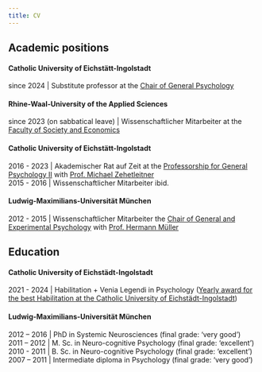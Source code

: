 ```yaml
---
title: CV
---
```


## Academic positions

#### Catholic University of Eichstätt-Ingolstadt

since 2024 | Substitute professor at the [Chair of General Psychology](https://www.ku.de/en/ppf/psychologie/psychology6)

#### Rhine-Waal-University of the Applied Sciences

since 2023 (on sabbatical leave) | Wissenschaftlicher Mitarbeiter at the [Faculty of Society and Economics](https://www.hochschule-rhein-waal.de/en/faculties/society-and-economics)

#### Catholic University of Eichstätt-Ingolstadt

2016 - 2023 | Akademischer Rat auf Zeit at the [Professorship for General Psychology II](https://www.ku.de/ppf/psychologie/psychologie2) with [Prof. Michael Zehetleitner](https://www.ku.de/ppf/psychologie/psychologie2/mitarbeitende/zehetleitner)<br />
2015 - 2016 | Wissenschaftlicher Mitarbeiter ibid.

#### Ludwig-Maximilians-Universität München
2012 - 2015 | Wissenschaftlicher Mitarbeiter the [Chair of General and Experimental Psychology](https://www.psy.lmu.de/exp) with [Prof. Hermann Müller](https://www.psy.lmu.de/exp/people/prof/mueller/)

## Education

#### Catholic University of Eichstädt-Ingolstadt
2021 - 2024 | Habilitation + Venia Legendi in Psychology ([Yearly award for the best Habilitation at the  Catholic University of Eichstädt-Ingolstadt](https://www.ku.de/die-ku/profil/universitaetspreise/preistraeger-2024/beste-habilitation))

#### Ludwig-Maximilians-Universität München
2012 – 2016	|  PhD in Systemic Neurosciences (final grade: ‘very good’)<br />
2011 – 2012	|  M. Sc. in Neuro-cognitive Psychology (final grade: ‘excellent’)<br />
2010 - 2011	|  B. Sc. in Neuro-cognitive Psychology (final grade: ‘excellent’)<br />
2007 – 2011	|  Intermediate diploma in Psychology (final grade: ‘very good’)<br />




